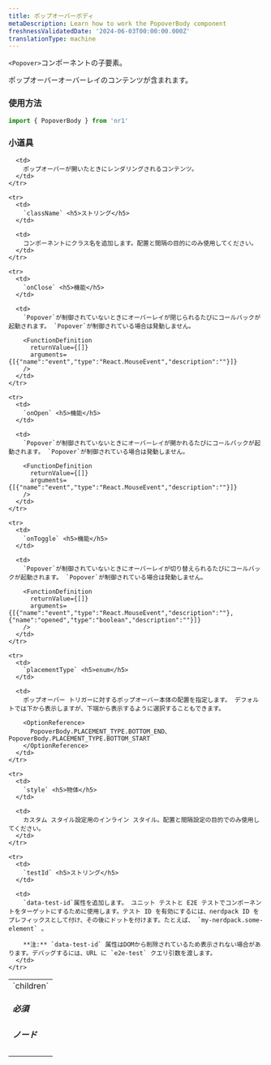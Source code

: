 ```yaml
---
title: ポップオーバーボディ
metaDescription: Learn how to work the PopoverBody component
freshnessValidatedDate: '2024-06-03T00:00:00.000Z'
translationType: machine
---
```


`<Popover>`コンポーネントの子要素。

ポップオーバーオーバーレイのコンテンツが含まれます。

### 使用方法

```js
import { PopoverBody } from 'nr1'
```

### 小道具

<table>
  <tbody>
    <tr>
      <td>
        `children` <h5>必須</h5><h5>ノード</h5>
      </td>

      <td>
        ポップオーバーが開いたときにレンダリングされるコンテンツ。
      </td>
    </tr>

    <tr>
      <td>
        `className` <h5>ストリング</h5>
      </td>

      <td>
        コンポーネントにクラス名を追加します。配置と間隔の目的にのみ使用してください。
      </td>
    </tr>

    <tr>
      <td>
        `onClose` <h5>機能</h5>
      </td>

      <td>
        `Popover`が制御されていないときにオーバーレイが閉じられるたびにコールバックが起動されます。 `Popover`が制御されている場合は発動しません。

        <FunctionDefinition
          returnValue={[]}
          arguments={[{"name":"event","type":"React.MouseEvent","description":""}]}
        />
      </td>
    </tr>

    <tr>
      <td>
        `onOpen` <h5>機能</h5>
      </td>

      <td>
        `Popover`が制御されていないときにオーバーレイが開かれるたびにコールバックが起動されます。 `Popover`が制御されている場合は発動しません。

        <FunctionDefinition
          returnValue={[]}
          arguments={[{"name":"event","type":"React.MouseEvent","description":""}]}
        />
      </td>
    </tr>

    <tr>
      <td>
        `onToggle` <h5>機能</h5>
      </td>

      <td>
        `Popover`が制御されていないときにオーバーレイが切り替えられるたびにコールバックが起動されます。 `Popover`が制御されている場合は発動しません。

        <FunctionDefinition
          returnValue={[]}
          arguments={[{"name":"event","type":"React.MouseEvent","description":""},{"name":"opened","type":"boolean","description":""}]}
        />
      </td>
    </tr>

    <tr>
      <td>
        `placementType` <h5>enum</h5>
      </td>

      <td>
        ポップオーバー トリガーに対するポップオーバー本体の配置を指定します。 デフォルトでは下から表示しますが、下端から表示するように選択することもできます。

        <OptionReference>
          PopoverBody.PLACEMENT_TYPE.BOTTOM_END、PopoverBody.PLACEMENT_TYPE.BOTTOM_START
        </OptionReference>
      </td>
    </tr>

    <tr>
      <td>
        `style` <h5>物体</h5>
      </td>

      <td>
        カスタム スタイル設定用のインライン スタイル。配置と間隔設定の目的でのみ使用してください。
      </td>
    </tr>

    <tr>
      <td>
        `testId` <h5>ストリング</h5>
      </td>

      <td>
        `data-test-id`属性を追加します。 ユニット テストと E2E テストでコンポーネントをターゲットにするために使用します。テスト ID を有効にするには、nerdpack ID をプレフィックスとして付け、その後にドットを付けます。たとえば、 `my-nerdpack.some-element` 。

        **注:** `data-test-id` 属性はDOMから削除されているため表示されない場合があります。デバッグするには、URL に `e2e-test` クエリ引数を渡します。
      </td>
    </tr>
  </tbody>
</table>